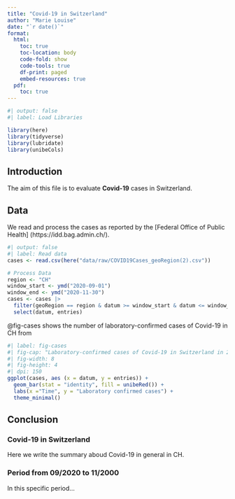 ```yaml
---
title: "Covid-19 in Switzerland"
author: "Marie Louise"
date: "`r date()`"
format: 
  html:
    toc: true
    toc-location: body 
    code-fold: show
    code-tools: true 
    df-print: paged
    embed-resources: true
  pdf: 
    toc: true
---
```


```r
#| output: false
#| label: Load Libraries

library(here)
library(tidyverse)
library(lubridate)
library(unibeCols)
```

## Introduction

The aim of this file is to evaluate **Covid-19** cases in Switzerland.

## Data

We read and process the cases as reported by the \[Federal Office of Public Health\] (https://idd.bag.admin.ch/).

```r
#| output: false 
#| label: Read data
cases <- read.csv(here("data/raw/COVID19Cases_geoRegion(2).csv"))
```


```r
# Process Data
region <- "CH"
window_start <- ymd("2020-09-01")
window_end <- ymd("2020-11-30")
cases <- cases |>
  filter(geoRegion == region & datum >= window_start & datum <= window_end) |>
  select(datum, entries)

```

@fig-cases shows the number of laboratory-confirmed cases of Covid-19 in CH from 

```r
#| label: fig-cases
#| fig-cap: "Laboratory-confirmed cases of Covid-19 in Switzerland in 2020"
#| fig-width: 8
#| fig-height: 4
#| dpi: 150
ggplot(cases, aes (x = datum, y = entries)) + 
  geom_bar(stat = "identity", fill = unibeRed()) + 
  labs(x ="Time", y = "Laboratory confirmed cases") + 
  theme_minimal()
```

## Conclusion

### Covid-19 in Switzerland
Here we write the summary aboud Covid-19 in general in CH.

### Period from 09/2020 to 11/2000
In this specific period... 


